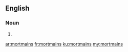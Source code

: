 ==English==

===Noun===
{{head|en|plural}}

# {{plural of|mortmain|lang=en}}

[[ar:mortmains]]
[[fr:mortmains]]
[[ku:mortmains]]
[[my:mortmains]]